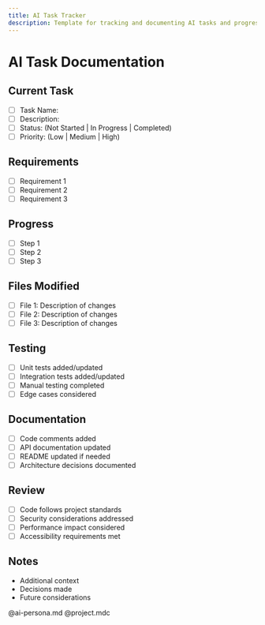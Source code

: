 ```yaml
---
title: AI Task Tracker
description: Template for tracking and documenting AI tasks and progress
---
```


# AI Task Documentation

## Current Task
- [ ] Task Name:
- [ ] Description:
- [ ] Status: (Not Started | In Progress | Completed)
- [ ] Priority: (Low | Medium | High)

## Requirements
- [ ] Requirement 1
- [ ] Requirement 2
- [ ] Requirement 3

## Progress
- [ ] Step 1
- [ ] Step 2
- [ ] Step 3

## Files Modified
- [ ] File 1: Description of changes
- [ ] File 2: Description of changes
- [ ] File 3: Description of changes

## Testing
- [ ] Unit tests added/updated
- [ ] Integration tests added/updated
- [ ] Manual testing completed
- [ ] Edge cases considered

## Documentation
- [ ] Code comments added
- [ ] API documentation updated
- [ ] README updated if needed
- [ ] Architecture decisions documented

## Review
- [ ] Code follows project standards
- [ ] Security considerations addressed
- [ ] Performance impact considered
- [ ] Accessibility requirements met

## Notes
- Additional context
- Decisions made
- Future considerations

@ai-persona.md
@project.mdc
